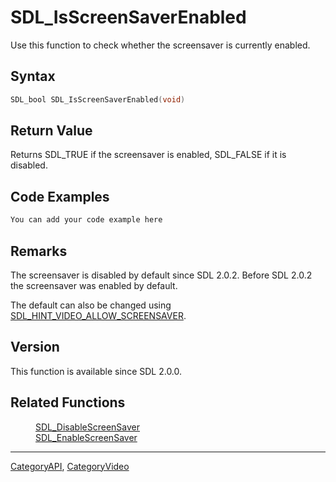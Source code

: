 
= SDL_IsScreenSaverEnabled =
Use this function to check whether the screensaver is currently enabled.


== Syntax ==
<syntaxhighlight lang='c++'>
SDL_bool SDL_IsScreenSaverEnabled(void)
</syntaxhighlight>

== Return Value ==
Returns SDL_TRUE if the screensaver is enabled, SDL_FALSE if it is disabled.

== Code Examples ==
<syntaxhighlight lang='c++'>
You can add your code example here
</syntaxhighlight>

== Remarks ==
The screensaver is disabled by default since SDL 2.0.2. Before SDL 2.0.2 the screensaver was enabled by default.

The default can also be changed using [[SDL_HINT_VIDEO_ALLOW_SCREENSAVER]].

== Version ==
This function is available since SDL 2.0.0.

== Related Functions ==
:[[SDL_DisableScreenSaver]]
:[[SDL_EnableScreenSaver]]

----
[[CategoryAPI]], [[CategoryVideo]]
